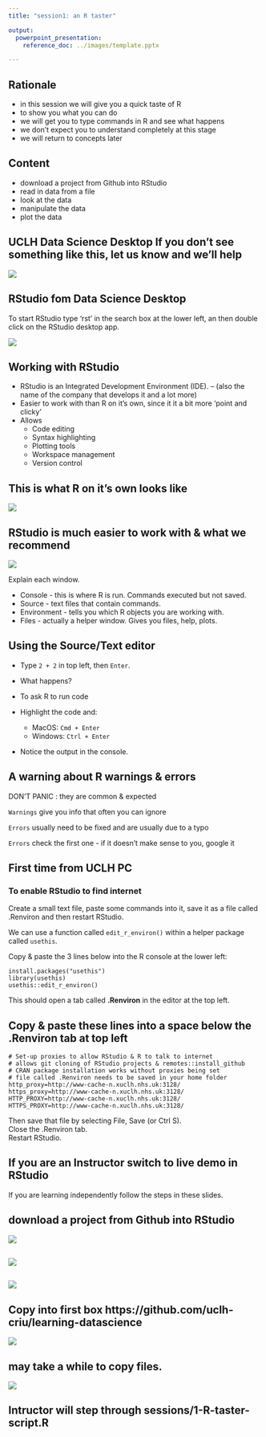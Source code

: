 ```yaml
---
title: "session1: an R taster"

output: 
  powerpoint_presentation:
    reference_doc: ../images/template.pptx

---
```



## Rationale

- in this session we will give you a quick taste of R 
- to show you what you can do
- we will get you to type commands in R and see what happens
- we don't expect you to understand completely at this stage
- we will return to concepts later


## Content

- download a project from Github into RStudio
- read in data from a file
- look at the data
- manipulate the data
- plot the data

## UCLH Data Science Desktop If you don't see something like this, let us know and we'll help

![](../images/uclh-data-science-desktop.png)


## RStudio fom Data Science Desktop

To start RStudio type 'rst' in the search box at the lower left, an then double click on the RStudio desktop app.

![](../images/uclh-data-science-desktop-rstudio.png)


## Working with RStudio 

- RStudio is an Integrated Development Environment (IDE).
-- (also the name of the company that develops it and a lot more)
- Easier to work with than R on it's own, since it it a bit more 'point and clicky'
- Allows
    - Code editing
    - Syntax highlighting
    - Plotting tools
    - Workspace management
    - Version control

## This is what R on it's own looks like

![](../images/RConsole.png)


## RStudio is much easier to work with & what we recommend

![](../images/RStudioHighlightWindows.png)

::: notes
Explain each window.

- Console - this is where R is run. Commands executed but not saved.
- Source - text files that contain commands.
- Environment - tells you which R objects you are working with.
- Files - actually a helper window. Gives you files, help, plots.
:::

## Using the Source/Text editor

- Type `2 + 2` in top left, then `Enter`.
- What happens?
- To ask R to run code

- Highlight the code and:
    - MacOS: `Cmd + Enter`
    - Windows: `Ctrl + Enter`

- Notice the output in the console.


## A warning about R warnings & errors

DON'T PANIC : they are common & expected

`Warnings` give you info that often you can ignore

`Errors` usually need to be fixed and are usually due to a typo

`Errors` check the first one - if it doesn't make sense to you, google it



## First time from UCLH PC 

### To enable RStudio to find internet
 
Create a small text file, paste some commands into it, save it as a file called .Renviron and then restart RStudio.

We can use a function called `edit_r_environ()` within a helper package called `usethis`.

Copy & paste the 3 lines below into the R console at the lower left:

```
install.packages("usethis")
library(usethis)
usethis::edit_r_environ()
```

This should open a tab called **.Renviron** in the editor at the top left.


## Copy & paste these lines into a space below the **.Renviron** tab at top left

```
# Set-up proxies to allow RStudio & R to talk to internet
# allows git cloning of RStudio projects & remotes::install_github
# CRAN package installation works without proxies being set
# file called .Renviron needs to be saved in your home folder
http_proxy=http://www-cache-n.xuclh.nhs.uk:3128/
https_proxy=http://www-cache-n.xuclh.nhs.uk:3128/
HTTP_PROXY=http://www-cache-n.xuclh.nhs.uk:3128/
HTTPS_PROXY=http://www-cache-n.xuclh.nhs.uk:3128/
```

Then save that file by selecting File, Save (or Ctrl S).   
Close the .Renviron tab.   
Restart RStudio.

## If you are an Instructor switch to live demo in RStudio 

If you are learning independently follow the steps in these slides.

## download a project from Github into RStudio

![](../images/00-01-new-project.png)

##

![](../images/00-02-from-version-control.png)

## 

![](../images/00-03-from-git.png)

## Copy into first box **https://github.com/uclh-criu/learning-datascience**
![](../images/00-04-git-url.png)

## may take a while to copy files.

![](../images/00-05-clone-progress.png)

## Intructor will step through sessions/1-R-taster-script.R


